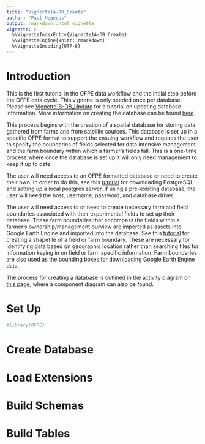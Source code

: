 ```yaml
---
title: "Vignette1A-DB_Create"
author: "Paul Hegedus"
output: rmarkdown::html_vignette
vignette: >
  %\VignetteIndexEntry{Vignette1A-DB_Create}
  %\VignetteEngine{knitr::rmarkdown}
  %\VignetteEncoding{UTF-8}
---
```

# Introduction
This is the first tutorial in the OFPE data workflow and the intiial step before the OFPE data cycle. This vignette is only needed once per database. Please see [Vignette1B-DB_Update]() for a tutorial on updating database information. More information on creating the database can be found [here](https://paulhegedus.github.io/OFPE-Website/db_creation.html).

This process begins with the creation of a spatial database for storing data gathered from farms and from satellite sources. This database is set up in  a specific OFPE format to support the ensuing workflow and requires the user to specify the boundaries of fields selected for data intensive management and the farm boundary within which a farmer's fields fall. This is a one-time process where once the database is set up it will only need management to keep it up to date.

The user will need access to an OFPE formatted database or need to create their own. In order to do this, see this [tutorial](https://paulhegedus.github.io/OFPE-Website/postgres_setup.html) for downloading PostgreSQL and setting up a local postgres server. If using a pre-existing database, the user will need the host, username, password, and database driver. 

The user will need access to or need to create necessary farm and field boundaries associated with their experimental fields to set up their database. These farm boundaries that encompass the fields within a farmer's ownership/management purview are imported as assets into Google Earth Engine and imported into the database. See this [tutorial](https://paulhegedus.github.io/OFPE-Website/create_shp_qgis.html) for creating a shapefile of a field or farm boundary. These are necessary for identifying data based on geographic location rather than searching files for information keying in on field or farm specific information. Farm boundaries are also used as the bounding boxes for downloading Google Earth Engine data.

The process for creating a database is outlined in the activity diagram on [this page](https://paulhegedus.github.io/OFPE-Website/db_creation.html), where a component diagram can also be found.

# Set Up

```r
#library(OFPE)
```


# Create Database
# Load Extensions
# Build Schemas
# Build Tables






